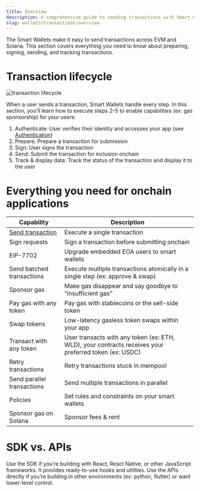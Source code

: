 ```yaml
---
title: Overview
description: A comprehensive guide to sending transactions with Smart Wallets
slug: wallets/transactions/overview
---
```


The Smart Wallets make it easy to send transactions across EVM and Solana. This section covers everything you need to know about preparing, signing, sending, and tracking transactions.

# Transaction lifecycle

<img
  src="/images/wallets/transaction_lifecycle.png"
  alt="transaction lifecycle"
/>

When a user sends a transaction, Smart Wallets handle every step. In this section, you’ll learn how to execute steps 2–5 to enable capabilities (ex: gas sponsorship) for your users:

1. Authenticate: User verifies their identity and accesses your app (see [Authentication](/wallets/authentication/overview))
2. Prepare: Prepare a transaction for submission
3. Sign: User signs the transaction
4. Send: Submit the transaction for inclusion onchain
5. Track & display data: Track the status of the transaction and display it to the user

# Everything you need for onchain applications

| Capability                                                                  | Description                                                                                           |
| --------------------------------------------------------------------------- | ----------------------------------------------------------------------------------------------------- |
| [Send transaction](/wallets/pages/transactions/send-transactions/index.mdx) | Execute a single transaction                                                                          |
| Sign requests                                                               | Sign a transaction before submitting onchain                                                          |
| EIP-7702                                                                    | Upgrade embedded EOA users to smart wallets                                                           |
| Send batched transactions                                                   | Execute multiple transactions atomically in a single step (ex: approve & swap)                        |
| Sponsor gas                                                                 | Make gas disappear and say goodbye to “insufficient gas”                                              |
| Pay gas with any token                                                      | Pay gas with stablecoins or the sell-side token                                                       |
| Swap tokens                                                                 | Low-latency gasless token swaps within your app                                                       |
| Transact with any token                                                     | User transacts with any token (ex: ETH, WLD), your contracts receives your preferred token (ex: USDC) |
| Retry transactions                                                          | Retry transactions stuck in mempool                                                                   |
| Send parallel transactions                                                  | Send multiple transactions in parallel                                                                |
| Policies                                                                    | Set rules and constraints on your smart wallets                                                       |
| Sponsor gas on Solana                                                       | Sponsor fees & rent                                                                                   |

# SDK vs. APIs

Use the SDK if you’re building with React, React Native, or other JavaScript frameworks. It provides ready-to-use hooks and utilities. Use the APIs directly if you’re building in other environments (ex: python, flutter) or want lower-level control.

